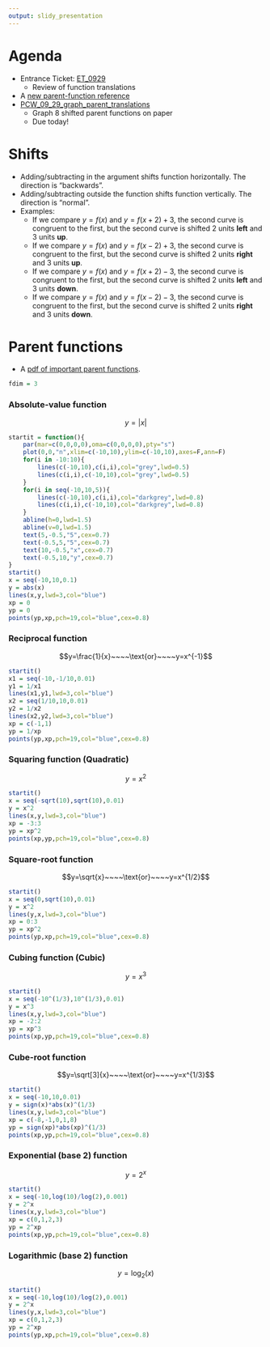 ```yaml
---
output: slidy_presentation
---
```


# Agenda

* Entrance Ticket: [ET_0929](https://bart.instructure.com/courses/2110/quizzes/3203)
    * Review of function translations
* A [new parent-function reference](https://chadworley.github.io/algtwo2026/u02/09_29/parent_functions.pdf)
* [PCW_09_29_graph_parent_translations](https://bart.instructure.com/courses/2110/assignments/28864)
    * Graph 8 shifted parent functions on paper
    * Due today!

# Shifts

* Adding/subtracting in the argument shifts function horizontally. The direction is "backwards".
* Adding/subtracting outside the function shifts function vertically. The direction is "normal".
* Examples:
    * If we compare $y=f(x)$ and $y=f(x+2)+3$, the second curve is congruent to the first, but the second curve is shifted 2 units **left** and 3 units **up**.
    * If we compare $y=f(x)$ and $y=f(x-2)+3$, the second curve is congruent to the first, but the second curve is shifted 2 units **right** and 3 units **up**.
    * If we compare $y=f(x)$ and $y=f(x+2)-3$, the second curve is congruent to the first, but the second curve is shifted 2 units **left** and 3 units **down**.
    * If we compare $y=f(x)$ and $y=f(x-2)-3$, the second curve is congruent to the first, but the second curve is shifted 2 units **right** and 3 units **down**.


# Parent functions

* A [pdf of important parent functions](https://chadworley.github.io/algtwo2026/u02/09_29/parent_functions.pdf).


```r
fdim = 3
```

### Absolute-value function

$$y=|x|$$

```r
startit = function(){
    par(mar=c(0,0,0,0),oma=c(0,0,0,0),pty="s")
    plot(0,0,"n",xlim=c(-10,10),ylim=c(-10,10),axes=F,ann=F)
    for(i in -10:10){
        lines(c(-10,10),c(i,i),col="grey",lwd=0.5)
        lines(c(i,i),c(-10,10),col="grey",lwd=0.5)
    }
    for(i in seq(-10,10,5)){
        lines(c(-10,10),c(i,i),col="darkgrey",lwd=0.8)
        lines(c(i,i),c(-10,10),col="darkgrey",lwd=0.8)
    }
    abline(h=0,lwd=1.5)
    abline(v=0,lwd=1.5)
    text(5,-0.5,"5",cex=0.7)
    text(-0.5,5,"5",cex=0.7)
    text(10,-0.5,"x",cex=0.7)
    text(-0.5,10,"y",cex=0.7)
}
startit()
x = seq(-10,10,0.1)
y = abs(x)
lines(x,y,lwd=3,col="blue")
xp = 0
yp = 0
points(yp,xp,pch=19,col="blue",cex=0.8)
```

\vfill

### Reciprocal function

$$y=\frac{1}{x}~~~~\text{or}~~~~y=x^{-1}$$

```r
startit()
x1 = seq(-10,-1/10,0.01)
y1 = 1/x1
lines(x1,y1,lwd=3,col="blue")
x2 = seq(1/10,10,0.01)
y2 = 1/x2
lines(x2,y2,lwd=3,col="blue")
xp = c(-1,1)
yp = 1/xp
points(yp,xp,pch=19,col="blue",cex=0.8)
```

\vfill

\newpage

### Squaring function (Quadratic)

$$y=x^2$$

```r
startit()
x = seq(-sqrt(10),sqrt(10),0.01)
y = x^2
lines(x,y,lwd=3,col="blue")
xp = -3:3
yp = xp^2
points(xp,yp,pch=19,col="blue",cex=0.8)
```

\vfill


### Square-root function

$$y=\sqrt{x}~~~~\text{or}~~~~y=x^{1/2}$$

```r
startit()
x = seq(0,sqrt(10),0.01)
y = x^2
lines(y,x,lwd=3,col="blue")
xp = 0:3
yp = xp^2
points(yp,xp,pch=19,col="blue",cex=0.8)
```

\vfill


\newpage


### Cubing function (Cubic)

$$y=x^3$$

```r
startit()
x = seq(-10^(1/3),10^(1/3),0.01)
y = x^3
lines(x,y,lwd=3,col="blue")
xp = -2:2
yp = xp^3
points(xp,yp,pch=19,col="blue",cex=0.8)
```

\vfill

### Cube-root function

$$y=\sqrt[3]{x}~~~~\text{or}~~~~y=x^{1/3}$$

```r
startit()
x = seq(-10,10,0.01)
y = sign(x)*abs(x)^(1/3)
lines(x,y,lwd=3,col="blue")
xp = c(-8,-1,0,1,8)
yp = sign(xp)*abs(xp)^(1/3)
points(xp,yp,pch=19,col="blue",cex=0.8)
```

\vfill

\newpage

### Exponential (base 2) function

$$y=2^x$$

```r
startit()
x = seq(-10,log(10)/log(2),0.001)
y = 2^x
lines(x,y,lwd=3,col="blue")
xp = c(0,1,2,3)
yp = 2^xp
points(xp,yp,pch=19,col="blue",cex=0.8)
```

\vfill

### Logarithmic (base 2) function

$$y=\log_2(x)$$

```r
startit()
x = seq(-10,log(10)/log(2),0.001)
y = 2^x
lines(y,x,lwd=3,col="blue")
xp = c(0,1,2,3)
yp = 2^xp
points(yp,xp,pch=19,col="blue",cex=0.8)
```

\vfill



